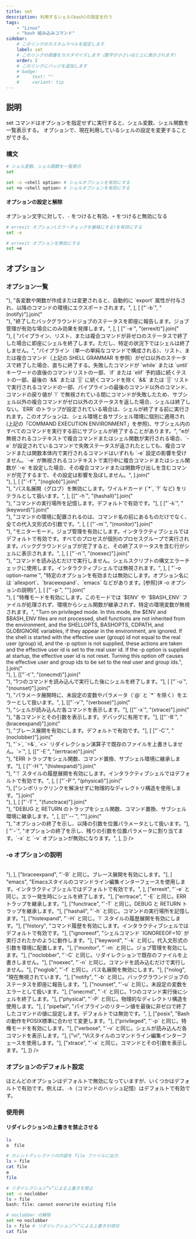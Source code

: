 ```yaml
---
title: set
description: 利用するシェル(bash)の設定を行う
tags:
    - "Linux"
    - "bash 組み込みコマンド"
sidebar:
    # このリンクのカスタムラベルを設定します
    label: set
    # このリンクの順番をカスタマイズします（数字が小さいほど上に表示されます）
    order: 2
    # このリンクにバッジを追加します
    # badge:
    #     text: ""
    #     variant: tip
---
```



## 説明

set コマンドはオプションを指定せずに実行すると、シェル変数、シェル関数を一覧表示する。
オプションで、現在利用しているシェルの設定を変更することができる。

### 構文

```bash frame=none
# シェル変数、シェル関数を一覧表示
set

set -o <shell option> # シェルオプションを有効にする
set +o <shell option> # シェルオプションを有効にする
```

#### オプションの設定と解除

オプション文字に対して、`-` をつけると有効、`+` をつけると無効になる

```bash frame=none
# errexit オプション(エラーチェックを厳格にする)を有効にする
set -e

# errexit オプションを無効にする
set +e
```

## オプション

### オプション一覧

<Table
    caption=""
    colWidth={["8.7rem"]}
    columns={["オプション", "説明"]}
    data={[
        [
            ["`-a`", "(allexport)"].join("<br>"),
            "各変数や関数が作成または変更されると、自動的に `export` 属性が付与され、以降のコマンドの環境にエクスポートされます。",
        ],
        [
            ["`-b`", "(notify)"].join("<br>"),
            "終了したバックグラウンドジョブのステータスを即座に報告します。ジョブ管理が有効な場合にのみ効果を発揮します。",
        ],
        [
            ["`-e`", "(errexit)"].join("<br>"),
            [
                "パイプライン、リスト、または複合コマンドが非ゼロのステータスで終了した場合に即座にシェルを終了します。ただし、特定の状況下ではシェルは終了しません。",
                "パイプライン（単一の単純なコマンドで構成される）、リスト、または複合コマンド（上記の SHELL GRAMMAR を参照）がゼロ以外のステータスで終了した場合、直ちに終了する。失敗したコマンドが `while` または `until` キーワードの直後のコマンドリストの一部、`if` または `elif` 予約語に続くテストの一部、最後の `&&` または `||` に続くコマンドを除く `&&` または `||` リストで実行されるコマンドの一部、パイプラインの最後のコマンド以外のコマンド、コマンドの戻り値が `!` で無視されている間にコマンドが失敗したため、サブシェル以外の複合コマンドがゼロ以外のステータスを返した場合、シェルは終了しない。`ERR` のトラップが設定されている場合は、シェルが終了する前に実行されます。このオプションは、シェル環境と各サブシェル環境に個別に適用され (上記の「COMMAND EXECUTION ENVIRONMENT」を参照)、サブシェル内のすべてのコマンドを実行する前にサブシェルが終了することがあります。",
                "eが無視されるコンテキストで複合コマンドまたはシェル関数が実行される場合、`-e` が設定されているコマンドで失敗ステータスが返されたとしても、複合コマンドまたは関数本体内で実行されるコマンドはいずれも `-e` 設定の影響を受けません。`-e` が無視されるコンテキストで実行中に複合コマンドまたはシェル関数が `-e` を設定した場合、その複合コマンドまたは関数呼び出しを含むコマンドが完了するまで、その設定は影響を及ぼしません。",
            ].join("<br>"),
        ],
        [
            ["`-f`", "(noglob)"].join("<br>"),
            "パス名展開（グロブ）を無効にします。ワイルドカード (`*`, `?` など) をリテラルとして扱います。",
        ],
        [["`-h`", "(hashall)"].join("<br>"), "コマンドの実行場所を記憶します。デフォルトで有効です。"],
        [
            ["`-k`", "(keyword)"].join("<br>"),
            "コマンドの環境に配置されるのは、コマンド名の前にあるものだけでなく、全ての代入文形式の引数です。",
        ],
        [
            ["`-m`", "(monitor)"].join("<br>"),
            "モニターモード。ジョブ管理を有効にします。インタラクティブシェルではデフォルトで有効です。すべてのプロセスが個別のプロセスグループで実行されます。バックグラウンドジョブが完了すると、その終了ステータスを含む行がシェルに表示されます。",
        ],
        [
            ["`-n`", "(noexec)"].join("<br>"),
            "コマンドを読み込むだけで実行しません。シェルスクリプトの構文エラーチェックに使用します。インタラクティブシェルでは無視されます。",
        ],
        [
            "`-o option-name`",
            "特定のオプションを有効または無効にします。オプション名には `allexport`、`braceexpand`、`emacs` などがあります。[参照](# -o オプションの説明)",
        ],
        [
            ["`-p`", ""].join("<br>"),
            [
                "特権モードを有効にします。このモードでは `$ENV` や `$BASH_ENV` ファイルが処理されず、環境からシェル関数が継承されず、特定の環境変数が無視されます。",
                "Turn on privileged mode.  In this mode, the $ENV and $BASH_ENV files are not processed, shell functions are not inherited from the  environment,  and  the SHELLOPTS,  BASHOPTS,  CDPATH,  and GLOBIGNORE variables, if they appear in the environment, are ignored.  If the shell is started with the effective user (group) id not equal to the real user (group) id, and the -p option is not supplied, these actions are taken and the effective user id is set to the  real user id.  If the -p option is supplied at startup, the effective user id is not reset.  Turning this option off causes the effective user and group ids to be set to the real user and group ids.",
            ].join("<br>"),
        ],
        [["`-t`", "(onecmd)"].join("<br>"), "1つのコマンドを読み込んで実行した後にシェルを終了します。"],
        [
            ["`-u`", "(nounset)"].join("<br>"),
            "パラメータ展開時に、未設定の変数やパラメータ（`@` と `*` を除く）をエラーとして扱います。",
        ],
        [["`-v`", "(verbose)"].join("<br>"), "シェルが読み込んだ各コマンドを表示します。"],
        [["`-x`", "(xtrace)"].join("<br>"), "各コマンドとその引数を表示します。デバッグに有用です。"],
        [["`-B`", "(braceexpand)"].join("<br>"), "ブレース展開を有効にします。デフォルトで有効です。"],
        [
            ["`-C`", "(noclobber)"].join("<br>"),
            "`>`, `>&`, `<>` リダイレクション演算子で既存のファイルを上書きしません。`>`",
        ],
        [["`-E`", "(errtrace)"].join("<br>"), "ERR トラップをシェル関数、コマンド置換、サブシェル環境に継承します。"],
        [
            ["`-H`", "(histexpand)"].join("<br>"),
            "`!` スタイルの履歴展開を有効にします。インタラクティブシェルではデフォルトで有効です。",
        ],
        [
            ["`-P`", "(physical)"].join("<br>"),
            ["シンボリックリンクを解決せずに物理的なディレクトリ構造を使用します。"].join("<br>"),
        ],
        [
            ["`-T`", "(functrace)"].join("<br>"),
            "DEBUG と RETURN のトラップをシェル関数、コマンド置換、サブシェル環境に継承します。",
        ],
        [["`--`", ""].join("<br>"), "オプションの終了を示し、以降の引数を位置パラメータとして扱います。"],
        [
            "`-`",
            "オプションの終了を示し、残りの引数を位置パラメータに割り当てます。`-x` と `-v` オプションが無効になります。",
        ],
    ]}
/>

### -o オプションの説明

<Table
    caption=""
    colWidth={["6rem"]}
    columns={["オプション名", "説明"]}
    data={[
        [
            "allexport",
            [
                "`-a` と同じ。変数や関数を自動的にエクスポートします。",
                "変数や関数を自動的にエクスポートし、以降のコマンドで利用可能にします。",
            ].join("<br>"),
        ],
        ["braceexpand", "`-B` と同じ。ブレース展開を有効にします。"],
        [
            "emacs",
            "Emacsスタイルのコマンドライン編集インターフェースを使用します。インタラクティブシェルではデフォルトで有効です。",
        ],
        ["errexit", "`-e` と同じ。エラー発生時にシェルを終了します。"],
        ["errtrace", "`-E` と同じ。ERR トラップを継承します。"],
        ["functrace", "`-T` と同じ。DEBUG と RETURN トラップを継承します。"],
        ["hashall", "`-h` と同じ。コマンドの実行場所を記憶します。"],
        ["histexpand", "`-H` と同じ。`!` スタイルの履歴展開を有効にします。"],
        ["history", "コマンド履歴を有効にします。インタラクティブシェルではデフォルトで有効です。"],
        ["ignoreeof", "シェルコマンド `IGNOREEOF=10` が実行されたかのように動作します。"],
        ["keyword", "`-k` と同じ。代入文形式の引数を環境に配置します。"],
        ["monitor", "`-m` と同じ。ジョブ管理を有効にします。"],
        ["noclobber", "`-C` と同じ。リダイレクションで既存のファイルを上書きしません。"],
        ["noexec", "`-n` と同じ。コマンドを読み込むだけで実行しません。"],
        ["noglob", "`-f` と同じ。パス名展開を無効にします。"],
        ["nolog", "現在無視されています。"],
        ["notify", "`-b` と同じ。バックグラウンドジョブのステータスを即座に報告します。"],
        ["nounset", "`-u` と同じ。未設定の変数をエラーとして扱います。"],
        ["onecmd", "`-t` と同じ。1つのコマンド実行後にシェルを終了します。"],
        ["physical", "`-P` と同じ。物理的なディレクトリ構造を使用します。"],
        [
            "pipefail",
            "パイプラインのリターン値を最後に非ゼロで終了したコマンドの値に設定します。デフォルトでは無効です。",
        ],
        ["posix", "Bashの動作をPOSIX標準に合わせて変更します。"],
        ["privileged", "`-p` と同じ。特権モードを有効にします。"],
        ["verbose", "`-v` と同じ。シェルが読み込んだ各コマンドを表示します。"],
        ["vi", "Viスタイルのコマンドライン編集インターフェースを使用します。"],
        ["xtrace", "`-x` と同じ。コマンドとその引数を表示します。"],
    ]}
/>

### オプションのデフォルト設定

ほとんどのオプションはデフォルトで無効になっていますが、いくつかはデフォルトで有効です。例えば、`-h`（コマンドのハッシュ記憶）はデフォルトで有効です。

### 使用例

#### リダイレクションの上書きを禁止させる

```bash frame=none
ls
a  file

# カレントディレクトリの内容を file ファイルに出力
ls > file
cat file
a
file

# リダイレクション”>”による上書きを禁止
set -o noclobber
ls > file
bash: file: cannot overwrite existing file

# noclobber の解除
set +o noclobber
ls > file # リダイレクション”>”による上書きが成功
cat file
```

